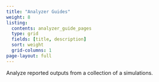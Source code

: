 ```yaml
---
title: "Analyzer Guides"
weight: 8
listing:
  contents: analyzer_guide_pages
  type: grid
  fields: [title, description]
  sort: weight
  grid-columns: 1
page-layout: full
---
```


Analyze reported outputs from a collection of a simulations.